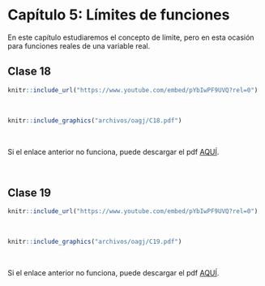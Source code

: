 
# Capítulo 5: Límites de funciones {-}

En este capítulo estudiaremos el concepto de límite, pero en esta ocasión para funciones reales de una variable real. 


## Clase 18  

<!--Aquí aparecerán tanto el video como las notas de dicha clase.-->
```r
knitr::include_url("https://www.youtube.com/embed/pYbIwPF9UVQ?rel=0")
```

</br> <!--Esto se pone para que se genere un espacio en blanco en la salida html-->


```r
knitr::include_graphics("archivos/oagj/C18.pdf")
```

<br/>

Si el enlace anterior no funciona, puede descargar el pdf [AQUÍ](archivos/oagj/C18.pdf).


<br/>

## Clase 19  

<!--Aquí aparecerán tanto el video como las notas de dicha clase.-->
```r
knitr::include_url("https://www.youtube.com/embed/pYbIwPF9UVQ?rel=0")
```

</br> <!--Esto se pone para que se genere un espacio en blanco en la salida html-->


```r
knitr::include_graphics("archivos/oagj/C19.pdf")
```

<br/>

Si el enlace anterior no funciona, puede descargar el pdf [AQUÍ](archivos/oagj/C19.pdf).


<br/>